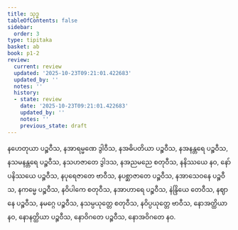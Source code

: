 ```yaml
---
title: သုဒ္ဓ
tableOfContents: false
sidebar:
  order: 3
type: tipitaka
basket: ab
book: p1-2
review:
  current: review
  updated: '2025-10-23T09:21:01.422683'
  updated_by: ''
  notes: ''
  history:
  - state: review
    date: '2025-10-23T09:21:01.422683'
    updated_by: ''
    notes: ''
    previous_state: draft
---
```



<ReviewStatus review={frontmatter.review} showDetails={true} />

<HypothesisAnnotation frontmatter={frontmatter} />

<DynamicBreadcrumb />

<Division number="63" book="p1-2" e="ch" v="37" p="492">

<Paragraph number="3091" book="p1-2">
နဟေတုယာ ပဉ္စဝီသ, နအာရမ္မဏေ ဒွါဝီသ, နအဓိပတိယာ ပဉ္စဝီသ, နအနန္တရေ ပဉ္စဝီသ, နသမနန္တရေ ပဉ္စဝီသ, နသဟဇာတေ ဒွါဒသ, နအညမညေ စတုဝီသ, နနိဿယေ နဝ, နော်ပနိဿယေ ပဉ္စဝီသ, နပုရေဇာတေ ဗာဝီသ, နပစ္ဆာဇာတေ ပဉ္စဝီသ, နအာသေဝနေ ပဉ္စဝီသ, နကမ္မေ ပဉ္စဝီသ, နဝိပါကေ စတုဝီသ, နအာဟာရေ ပဉ္စဝီသ, နဲန္ဒြိယေ တေဝီသ, နဈာနေ ပဉ္စဝီသ, နမဂ္ဂေ ပဉ္စဝီသ, နသမ္ပယုတ္တေ စတုဝီသ, နဝိပ္ပယုတ္တေ ဗာဝီသ, နောအတ္ထိယာ နဝ, နောနတ္ထိယာ ပဉ္စဝီသ, နောဝိဂတေ ပဉ္စဝီသ, နောအဝိဂတေ နဝ.
</Paragraph>
</Division>